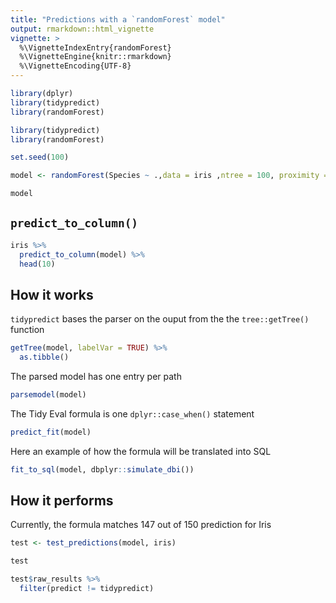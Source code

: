 ```yaml
---
title: "Predictions with a `randomForest` model"
output: rmarkdown::html_vignette
vignette: >
  %\VignetteIndexEntry{randomForest}
  %\VignetteEngine{knitr::rmarkdown}
  %\VignetteEncoding{UTF-8}
---
```


```r
library(dplyr)
library(tidypredict)
library(randomForest)
```

```r
library(tidypredict)
library(randomForest)

set.seed(100)

model <- randomForest(Species ~ .,data = iris ,ntree = 100, proximity = TRUE)

model
```

## `predict_to_column()`

```r
iris %>%
  predict_to_column(model) %>%
  head(10)
```

## How it works

`tidypredict` bases the parser on the ouput from the the `tree::getTree()` function
```r
getTree(model, labelVar = TRUE) %>% 
  as.tibble() 
```

The parsed model has one entry per path 
```r
parsemodel(model)
```

The Tidy Eval formula is one `dplyr::case_when()` statement
```r
predict_fit(model)
```

Here an example of how the formula will be translated into SQL
```r
fit_to_sql(model, dbplyr::simulate_dbi())
```

## How it performs

Currently, the formula matches 147 out of 150 prediction for Iris
```r
test <- test_predictions(model, iris)

test

test$raw_results %>%
  filter(predict != tidypredict)
```